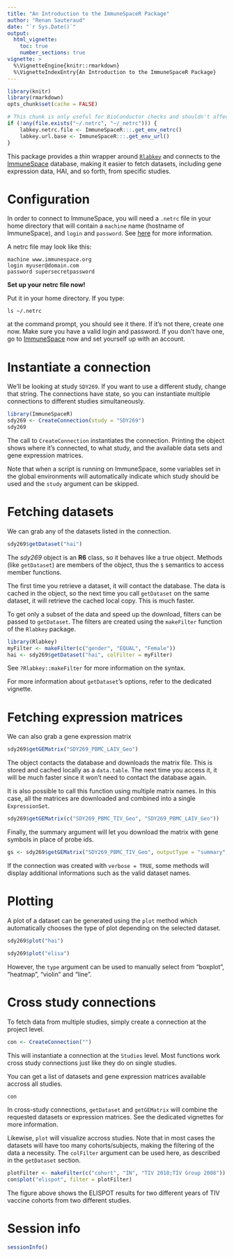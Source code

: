 ```yaml
---
title: "An Introduction to the ImmuneSpaceR Package"
author: "Renan Sauteraud"
date: "`r Sys.Date()`"
output:
  html_vignette:
    toc: true
    number_sections: true
vignette: >
  %\VignetteEngine{knitr::rmarkdown}
  %\VignetteIndexEntry{An Introduction to the ImmuneSpaceR Package}
---
```


```r
library(knitr)
library(rmarkdown)
opts_chunk$set(cache = FALSE)
```

```r
# This chunk is only useful for BioConductor checks and shouldn't affect any other setup
if (!any(file.exists("~/.netrc", "~/_netrc"))) {
    labkey.netrc.file <- ImmuneSpaceR:::.get_env_netrc()
    labkey.url.base <- ImmuneSpaceR:::.get_env_url()
}
```


This package provides a *thin* wrapper around [`Rlabkey`](https://cran.r-project.org/web/packages/Rlabkey/index.html) and connects to the [ImmuneSpace](https://www.immunespace.org) database, making it easier to fetch datasets, including gene expression data, HAI, and so forth, from specific studies. 



# Configuration

In order to connect to ImmuneSpace, you will need a `.netrc` file in your home directory that will contain a `machine` name (hostname of ImmuneSpace), and  `login` and `password`. See [here](https://www.labkey.org/wiki/home/Documentation/page.view?name=netrc) for more information.

A netrc file may look like this:

```
machine www.immunespace.org
login myuser@domain.com
password supersecretpassword
```

**Set up your netrc file now!**

Put it in your home directory. If you type:

``` 
ls ~/.netrc
```

at the command prompt, you should see it there. If it's not there, create one now. Make sure you have a valid login and password. If you don't have one, go to [ImmuneSpace](http://www.immunespace.org) now and set yourself up with an 
account. 



# Instantiate a connection

We'll be looking at study `SDY269`. If you want to use a different study, change that string. The connections have state, so you can instantiate multiple connections to different studies simultaneously.

```r
library(ImmuneSpaceR)
sdy269 <- CreateConnection(study = "SDY269")
sdy269
```

The call to `CreateConnection` instantiates the connection. Printing the object shows where it's connected, to what study, and the available data sets and gene expression matrices.

Note that when a script is running on ImmuneSpace, some variables set in the global environments will automatically indicate which study should be used and the `study` argument can be skipped.



# Fetching datasets

We can grab any of the datasets listed in the connection.

```r
sdy269$getDataset("hai")
```

The *sdy269* object is an **R6** class, so it behaves like a true object. Methods (like `getDataset`) are members of the object, thus the `$` semantics to access member functions.

The first time you retrieve a dataset, it will contact the database. The data is cached in the object, so the next time you call `getDataset` on the same dataset, it will retrieve the cached local copy. This is much faster.

To get only a subset of the data and speed up the download, filters can be passed to `getDataset`. The filters are created using the `makeFilter` function of the `Rlabkey` package.

```r
library(Rlabkey)
myFilter <- makeFilter(c("gender", "EQUAL", "Female"))
hai <- sdy269$getDataset("hai", colFilter = myFilter)
```

See `?Rlabkey::makeFilter` for more information on the syntax.

For more information about `getDataset`'s options, refer to the dedicated vignette.



# Fetching expression matrices

We can also grab a gene expression matrix

```r
sdy269$getGEMatrix("SDY269_PBMC_LAIV_Geo")
```

The object contacts the database and downloads the matrix file. This is stored and cached locally as a `data.table`. The next time you access it, it will be much faster since it won't need to contact the database again.

It is also possible to call this function using multiple matrix names. In this case, all the matrices are downloaded and combined into a single `ExpressionSet`.

```r
sdy269$getGEMatrix(c("SDY269_PBMC_TIV_Geo", "SDY269_PBMC_LAIV_Geo"))
```

Finally, the summary argument will let you download the matrix with gene symbols in place of probe ids.

```r
gs <- sdy269$getGEMatrix("SDY269_PBMC_TIV_Geo", outputType = "summary", annotation = "latest")
```

If the connection was created with `verbose = TRUE`, some methods will display additional informations such as the valid dataset names.



# Plotting

A plot of a dataset can be generated using the `plot` method which automatically chooses the type of plot depending on the selected dataset.

```r
sdy269$plot("hai")

sdy269$plot("elisa")
```

However, the `type` argument can be used to manually select from "boxplot", "heatmap", "violin" and "line".



# Cross study connections

To fetch data from multiple studies, simply create a connection at the project level.

```r
con <- CreateConnection("")
```

This will instantiate a connection at the `Studies` level. Most functions work cross study connections just like they do on single studies.

You can get a list of datasets and gene expression matrices available accross all studies.

```r
con
```

In cross-study connections, `getDataset` and `getGEMatrix` will combine the requested datasets or expression matrices. See the dedicated vignettes for more information.

Likewise, `plot` will visualize accross studies. Note that in most cases the datasets will have too many cohorts/subjects, making the filtering of the data a necessity. The `colFilter` argument can be used here, as described in the `getDataset` section.

```r
plotFilter <- makeFilter(c("cohort", "IN", "TIV 2010;TIV Group 2008"))
con$plot("elispot", filter = plotFilter)
```

The figure above shows the ELISPOT results for two different years of TIV vaccine cohorts from two different studies.



# Session info

```r
sessionInfo()
```
